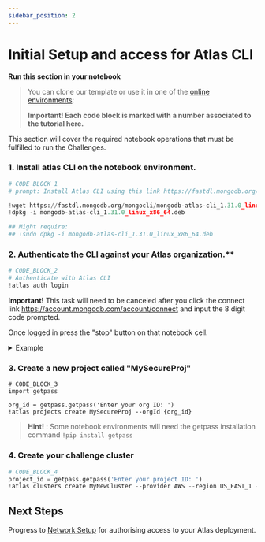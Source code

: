```yaml
---
sidebar_position: 2
---
```


# Initial Setup and access for Atlas CLI

**Run this section in your notebook**

> You can clone our template or use it in one of the [online environments](https://github.com/mongodb-developer/security-lab-notebooks/blob/main/template_notebook.ipynb):
>
> **Important! Each code block is marked with a number associated to the tutorial here.**

This section will cover the required notebook operations that must be fulfilled to run the Challenges.

### 1. Install atlas CLI on the notebook environment.
```python
# CODE_BLOCK_1
# prompt: Install Atlas CLI using this link https://fastdl.mongodb.org/mongocli/mongodb-atlas-cli_1.31.0_linux_x86_64.deb

!wget https://fastdl.mongodb.org/mongocli/mongodb-atlas-cli_1.31.0_linux_x86_64.deb
!dpkg -i mongodb-atlas-cli_1.31.0_linux_x86_64.deb

## Might require:
## !sudo dpkg -i mongodb-atlas-cli_1.31.0_linux_x86_64.deb
```

### 2. Authenticate the CLI against your Atlas organization.**
```python
# CODE_BLOCK_2
# Authenticate with Atlas CLI
!atlas auth login
```

**Important!** This task will need to be canceled after you click the connect link https://account.mongodb.com/account/connect and input the 8 digit code prompted. 

Once logged in press the "stop" button on that notebook cell.


<details>
<summary> Example </summary>

Run the cell and get the verification code as well as the authentication link and open it in a new tab:


<img src="../img/Init_CLI.png" />

Proceed to login into https://account.mongodb.com/account/connect  and provide the code in the opened authentication tab:

<img src="../img/InputKey.png" />

Confirm the CLI access and go back to the notebook:

<img src="../img/AuthCLI.png" />

You should see an output in the notebook cell similar to:

```
To verify your account, copy your one-time verification code:
F7JK-PTRT

Paste the code in the browser when prompted to activate your Atlas CLI. Your code will expire after 10 minutes.

To continue, go to https://account.mongodb.com/account/connect
/usr/bin/xdg-open: 882: www-browser: not found
/usr/bin/xdg-open: 882: links2: not found
/usr/bin/xdg-open: 882: elinks: not found
/usr/bin/xdg-open: 882: links: not found
/usr/bin/xdg-open: 882: lynx: not found
/usr/bin/xdg-open: 882: w3m: not found
xdg-open: no method available for opening 'https://account.mongodb.com/account/connect'
There was an issue opening your browser
Successfully logged in as <youruser>@mongodb.com.
Select one default organization and one default project.
...
```

Take a note of the relevant Organization ID for next steps and "STOP" the cell.
<img src="../img/SuccessPhase.png" />
</details>

### 3. Create a new project called "MySecureProj"
```
# CODE_BLOCK_3
import getpass

org_id = getpass.getpass('Enter your org ID: ')
!atlas projects create MySecureProj --orgId {org_id}
```

> **Hint!** :  Some notebook environments will need the getpass installation command `!pip install getpass`

### 4. Create your challenge cluster
```python
# CODE_BLOCK_4
project_id = getpass.getpass('Enter your project ID: ')
!atlas clusters create MyNewCluster --provider AWS --region US_EAST_1 --tier M0 --projectId {project_id}
```

## Next Steps

Progress to [Network Setup](./atlas) for authorising access to your Atlas deployment.
